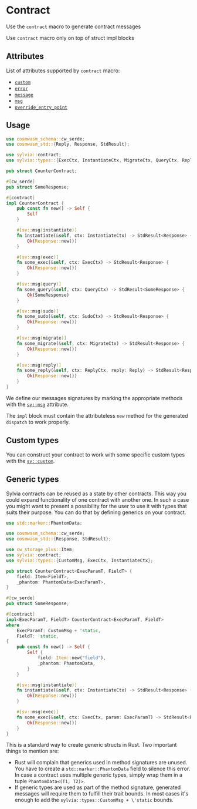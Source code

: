 
# Contract

Use the `contract` macro to generate contract messages

<Callout>Use `contract` macro only on top of struct impl blocks</Callout>

## Attributes

List of attributes supported by `contract` macro:

- [`custom`](https://cosmwasm-docs.vercel.app/sylvia/attributes/custom)
- [`error`](https://cosmwasm-docs.vercel.app/sylvia/attributes/error)
- [`message`](https://cosmwasm-docs.vercel.app/sylvia/attributes/message)
- [`msg`](https://cosmwasm-docs.vercel.app/sylvia/attributes/msg)
- [`override_entry_point`](https://cosmwasm-docs.vercel.app/sylvia/attributes/override-entry-point)

## Usage

```rust
use cosmwasm_schema::cw_serde;
use cosmwasm_std::{Reply, Response, StdResult};

use sylvia::contract;
use sylvia::types::{ExecCtx, InstantiateCtx, MigrateCtx, QueryCtx, ReplyCtx, SudoCtx};

pub struct CounterContract;

#[cw_serde]
pub struct SomeResponse;

#[contract]
impl CounterContract {
    pub const fn new() -> Self {
        Self
    }

    #[sv::msg(instantiate)]
    fn instantiate(&self, ctx: InstantiateCtx) -> StdResult<Response> {
        Ok(Response::new())
    }

    #[sv::msg(exec)]
    fn some_exec(&self, ctx: ExecCtx) -> StdResult<Response> {
        Ok(Response::new())
    }

    #[sv::msg(query)]
    fn some_query(&self, ctx: QueryCtx) -> StdResult<SomeResponse> {
        Ok(SomeResponse)
    }

    #[sv::msg(sudo)]
    fn some_sudo(&self, ctx: SudoCtx) -> StdResult<Response> {
        Ok(Response::new())
    }

    #[sv::msg(migrate)]
    fn some_migrate(&self, ctx: MigrateCtx) -> StdResult<Response> {
        Ok(Response::new())
    }

    #[sv::msg(reply)]
    fn some_reply(&self, ctx: ReplyCtx, reply: Reply) -> StdResult<Response> {
        Ok(Response::new())
    }
}
```

We define our messages signatures by marking the appropriate methods with the
[`sv::msg`](https://cosmwasm-docs.vercel.app/sylvia/attributes/msg) attribute.

The `impl` block must contain the attributeless `new` method for the generated
`dispatch` to work properly.

## Custom types

You can construct your contract to work with some specific custom types with the
[`sv::custom`](https://cosmwasm-docs.vercel.app/sylvia/attributes/custom).

## Generic types

Sylvia contracts can be reused as a state by other contracts. This way you could
expand functionality of one contract with another one. In such a case you might
want to present a possibility for the user to use it with types that suits their
purpose. You can do that by defining generics on your contract.

```rust
use std::marker::PhantomData;

use cosmwasm_schema::cw_serde;
use cosmwasm_std::{Response, StdResult};

use cw_storage_plus::Item;
use sylvia::contract;
use sylvia::types::{CustomMsg, ExecCtx, InstantiateCtx};

pub struct CounterContract<ExecParamT, FieldT> {
    field: Item<FieldT>,
    _phantom: PhantomData<ExecParamT>,
}

#[cw_serde]
pub struct SomeResponse;

#[contract]
impl<ExecParamT, FieldT> CounterContract<ExecParamT, FieldT>
where
    ExecParamT: CustomMsg + 'static,
    FieldT: 'static,
{
    pub const fn new() -> Self {
        Self {
            field: Item::new("field"),
            _phantom: PhantomData,
        }
    }

    #[sv::msg(instantiate)]
    fn instantiate(&self, ctx: InstantiateCtx) -> StdResult<Response> {
        Ok(Response::new())
    }

    #[sv::msg(exec)]
    fn some_exec(&self, ctx: ExecCtx, param: ExecParamT) -> StdResult<Response> {
        Ok(Response::new())
    }
}
```

This is a standard way to create generic structs in Rust. Two important things
to mention are:

- Rust will complain that generics used in method signatures are unused. You
  have to create a `std::marker::PhantomData` field to silence this error. In
  case a contract uses multiple generic types, simply wrap them in a tuple
  `PhantomData<(T1, T2)>`.
- If generic types are used as part of the method signature, generated messages
  will require them to fulfill their trait bounds. In most cases it's enough to
  add the `sylvia::types::CustomMsg + \'static` bounds.
